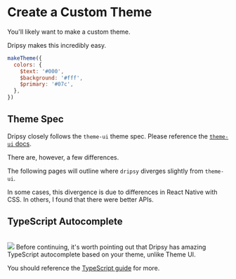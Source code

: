 # Create a Custom Theme

You'll likely want to make a custom theme.

Dripsy makes this incredibly easy.

```jsx
makeTheme({
  colors: {
    $text: '#000',
    $background: '#fff',
    $primary: '#07c',
  },
})
```

## Theme Spec

Dripsy closely follows the `theme-ui` theme spec. Please reference the [`theme-ui` docs](https://theme-ui.com/theming).

There are, however, a few differences.

The following pages will outline where `dripsy` diverges slightly from `theme-ui`.

In some cases, this divergence is due to differences in React Native with CSS. In others, I found that there were better APIs.

## TypeScript Autocomplete

<br />
<img src="https://user-images.githubusercontent.com/13172299/135127794-ec981a36-61f9-4eb6-b555-4ff089e37d99.png" />
Before continuing, it's worth pointing out that Dripsy has amazing TypeScript
autocomplete based on your theme, unlike Theme UI.

You should reference the [TypeScript guide](/typescript/setup) for more.

